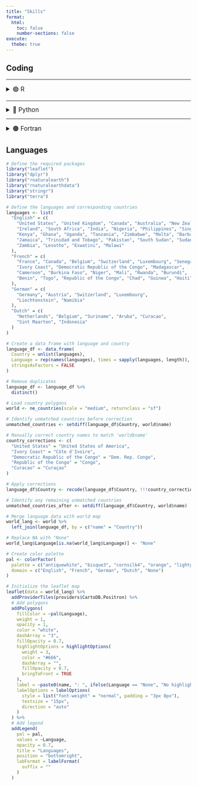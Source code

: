 ```yaml
---
title: "Skills"
format: 
  html:
    toc: false
    number-sections: false
execute:
  thebe: true
---
```


## Coding

---

<details>
  <summary style="font-size:1.2em;">🟢 R</summary>

```r
# Flipping a coin in R
coin_flip <- function() {
  outcome <- sample(c("Heads", "Tails"), size = 1)
  return(outcome)
}

coin_flip()
```

</details>

---

<details>
  <summary style="font-size:1.2em;">🔵 Python</summary>

```python
# Flipping a coin in python
import random

def coin_flip():
    outcome = random.choice(["Heads", "Tails"])
    return outcome

coin_flip()
```

</details>

---

<details>
  <summary style="font-size:1.2em;">🟠 Fortran</summary>

```fortran
! Flipping a coin with fortran subroutine
program coin_flip_program
  implicit none
  character(len=5) :: outcome

  call coin_flip(outcome)
  print *, 'The coin flip result is: ', outcome

contains

  subroutine coin_flip(result)
    character(len=5), intent(out) :: result
    real :: rand_num

    call random_seed()
    call random_number(rand_num)
    if (rand_num < 0.5) then
      result = 'Heads'
    else
      result = 'Tails'
    end if
  end subroutine coin_flip

end program coin_flip_program
```

</details>

## Languages

```r
# Define the required packages
library("leaflet")
library("dplyr")
library("rnaturalearth")
library("rnaturalearthdata")
library("stringr")
library("terra")

# Define the languages and corresponding countries
languages <- list(
  "English" = c(
    "United States", "United Kingdom", "Canada", "Australia", "New Zealand",
    "Ireland", "South Africa", "India", "Nigeria", "Philippines", "Singapore",
    "Kenya", "Ghana", "Uganda", "Tanzania", "Zimbabwe", "Malta", "Barbados",
    "Jamaica", "Trinidad and Tobago", "Pakistan", "South Sudan", "Sudan", "Malaysia", "Botswana",
    "Zambia", "Lesotho", "Eswatini", "Malawi"
  ),
  "French" = c(
    "France", "Canada", "Belgium", "Switzerland", "Luxembourg", "Senegal",
    "Ivory Coast", "Democratic Republic of the Congo", "Madagascar",
    "Cameroon", "Burkina Faso", "Niger", "Mali", "Rwanda", "Burundi",
    "Benin", "Togo", "Republic of the Congo", "Chad", "Guinea", "Haiti", "Gabon"
  ),
  "German" = c(
    "Germany", "Austria", "Switzerland", "Luxembourg",
    "Liechtenstein", "Namibia"
  ),
  "Dutch" = c(
    "Netherlands", "Belgium", "Suriname", "Aruba", "Curacao",
    "Sint Maarten", "Indonesia"
  )
)

# Create a data frame with language and country
language_df <- data.frame(
  Country = unlist(languages),
  Language = rep(names(languages), times = sapply(languages, length)),
  stringsAsFactors = FALSE
)

# Remove duplicates
language_df <- language_df %>%
  distinct()

# Load country polygons
world <- ne_countries(scale = "medium", returnclass = "sf")

# Identify unmatched countries before correction
unmatched_countries <- setdiff(language_df$Country, world$name)

# Manually correct country names to match 'world$name'
country_corrections <- c(
  "United States" = "United States of America",
  "Ivory Coast" = "Côte d'Ivoire",
  "Democratic Republic of the Congo" = "Dem. Rep. Congo",
  "Republic of the Congo" = "Congo",
  "Curacao" = "Curaçao"
)

# Apply corrections
language_df$Country <- recode(language_df$Country, !!!country_corrections)

# Identify any remaining unmatched countries
unmatched_countries_after <- setdiff(language_df$Country, world$name)

# Merge language data with world map
world_lang <- world %>%
  left_join(language_df, by = c("name" = "Country"))

# Replace NA with "None"
world_lang$Language[is.na(world_lang$Language)] <- "None"

# Create color palette
pal <- colorFactor(
  palette = c("antiquewhite", "bisque3", "cornsilk4", "orange", "lightgray"),
  domain = c("English", "French", "German", "Dutch", "None")
)

# Initialize the leaflet map
leaflet(data = world_lang) %>%
  addProviderTiles(providers$CartoDB.Positron) %>%
  # Add polygons
  addPolygons(
    fillColor = ~pal(Language),
    weight = 1,
    opacity = 1,
    color = "white",
    dashArray = "3",
    fillOpacity = 0.7,
    highlightOptions = highlightOptions(
      weight = 3,
      color = "#666",
      dashArray = "",
      fillOpacity = 0.7,
      bringToFront = TRUE
    ),
    label = ~paste0(name, ": ", ifelse(Language == "None", "No highlighted language", Language)),
    labelOptions = labelOptions(
      style = list("font-weight" = "normal", padding = "3px 8px"),
      textsize = "15px",
      direction = "auto"
    )
  ) %>%
  # Add legend
  addLegend(
    pal = pal,
    values = ~Language,
    opacity = 0.7,
    title = "Languages",
    position = "bottomright",
    labFormat = labelFormat(
      suffix = ""
    )
  )
```
